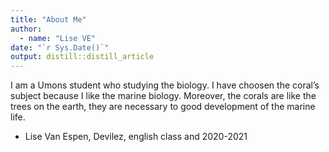 ```yaml
---
title: "About Me"
author:
  - name: "Lise VE" 
date: "`r Sys.Date()`"
output: distill::distill_article
---
```


  I am a Umons student who studying the biology. I have choosen the coral's subject because I like the marine biology. Moreover, the corals are like the trees on the earth, they are necessary to good development of the marine life.  

- Lise Van Espen, Devilez, english class and 2020-2021
